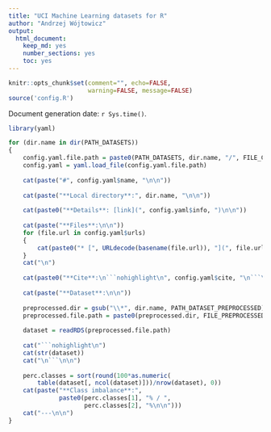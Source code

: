 ```yaml
---
title: "UCI Machine Learning datasets for R"
author: "Andrzej Wójtowicz"
output: 
  html_document: 
    keep_md: yes
    number_sections: yes
    toc: yes
---
```


```r
knitr::opts_chunk$set(comment="", echo=FALSE, 
                      warning=FALSE, message=FALSE)
source('config.R')
```

Document generation date: `r Sys.time()`.


```r
library(yaml)

for (dir.name in dir(PATH_DATASETS))
{
    config.yaml.file.path = paste0(PATH_DATASETS, dir.name, "/", FILE_CONFIG_YAML)
    config.yaml = yaml.load_file(config.yaml.file.path)
    
    cat(paste("#", config.yaml$name, "\n\n"))
    
    cat(paste("**Local directory**:", dir.name, "\n\n"))
    
    cat(paste0("**Details**: [link](", config.yaml$info, ")\n\n"))
    
    cat(paste("**Files**:\n\n"))
    for (file.url in config.yaml$urls)
    {
        cat(paste0("* [", URLdecode(basename(file.url)), "](", file.url, ")\n"))
    }
    cat("\n")
    
    cat(paste0("**Cite**:\n```nohighlight\n", config.yaml$cite, "\n```\n\n"))
    
    cat(paste("**Dataset**:\n\n"))
    
    preprocessed.dir = gsub("\\*", dir.name, PATH_DATASET_PREPROCESSED)
    preprocessed.file.path = paste0(preprocessed.dir, FILE_PREPROCESSED_OUTPUT)
    
    dataset = readRDS(preprocessed.file.path)
    
    cat("```nohighlight\n")
    cat(str(dataset))
    cat("\n```\n\n")
    
    perc.classes = sort(round(100*as.numeric(
        table(dataset[, ncol(dataset)]))/nrow(dataset), 0))
    cat(paste("**Class imbalance**:", 
              paste0(perc.classes[1], "% / ", 
                     perc.classes[2], "%\n\n")))
    cat("---\n\n")
}
```

